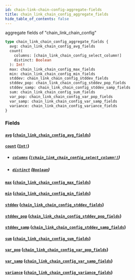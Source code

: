 ```yaml
---
id: chain-link-chain-config-aggregate-fields
title: chain_link_chain_config_aggregate_fields
hide_table_of_contents: false
---
```


aggregate fields of "chain_link_chain_config"

```graphql
type chain_link_chain_config_aggregate_fields {
  avg: chain_link_chain_config_avg_fields
  count(
    columns: [chain_link_chain_config_select_column!]
    distinct: Boolean
  ): Int!
  max: chain_link_chain_config_max_fields
  min: chain_link_chain_config_min_fields
  stddev: chain_link_chain_config_stddev_fields
  stddev_pop: chain_link_chain_config_stddev_pop_fields
  stddev_samp: chain_link_chain_config_stddev_samp_fields
  sum: chain_link_chain_config_sum_fields
  var_pop: chain_link_chain_config_var_pop_fields
  var_samp: chain_link_chain_config_var_samp_fields
  variance: chain_link_chain_config_variance_fields
}
```

### Fields

#### [`avg`](#) ([`chain_link_chain_config_avg_fields`](/07-graphql/objects/chain-link-chain-config-avg-fields))

#### [`count`](#) ([`Int!`](/07-graphql/scalars/int))

- ##### [`columns`](#) ([`[chain_link_chain_config_select_column!]`](/07-graphql/enums/chain-link-chain-config-select-column))

- ##### [`distinct`](#) ([`Boolean`](/07-graphql/scalars/boolean))

#### [`max`](#) ([`chain_link_chain_config_max_fields`](/07-graphql/objects/chain-link-chain-config-max-fields))

#### [`min`](#) ([`chain_link_chain_config_min_fields`](/07-graphql/objects/chain-link-chain-config-min-fields))

#### [`stddev`](#) ([`chain_link_chain_config_stddev_fields`](/07-graphql/objects/chain-link-chain-config-stddev-fields))

#### [`stddev_pop`](#) ([`chain_link_chain_config_stddev_pop_fields`](/07-graphql/objects/chain-link-chain-config-stddev-pop-fields))

#### [`stddev_samp`](#) ([`chain_link_chain_config_stddev_samp_fields`](/07-graphql/objects/chain-link-chain-config-stddev-samp-fields))

#### [`sum`](#) ([`chain_link_chain_config_sum_fields`](/07-graphql/objects/chain-link-chain-config-sum-fields))

#### [`var_pop`](#) ([`chain_link_chain_config_var_pop_fields`](/07-graphql/objects/chain-link-chain-config-var-pop-fields))

#### [`var_samp`](#) ([`chain_link_chain_config_var_samp_fields`](/07-graphql/objects/chain-link-chain-config-var-samp-fields))

#### [`variance`](#) ([`chain_link_chain_config_variance_fields`](/07-graphql/objects/chain-link-chain-config-variance-fields))
